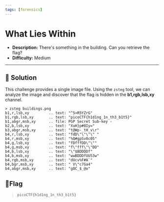 ---
tags: [forensics]
---
# What Lies Within

- **Description:** There's something in the building. Can you retrieve the flag?
- **Difficulty:** Medium

---

## 🔎 Solution
This challenge provides a single image file. 
Using the `zsteg` tool, we can analyze the image and discover that the flag is hidden in the **b1,rgb,lsb,xy** channel.
```
> zsteg buildings.png                                                    
b1,r,lsb,xy         .. text: "^5>R5YZrG"
b1,rgb,lsb,xy       .. text: "picoCTF{h1d1ng_1n_th3_b1t5}"
b1,abgr,msb,xy      .. file: PGP Secret Sub-key -
b2,b,lsb,xy         .. text: "XuH}p#8Iy="
b3,abgr,msb,xy      .. text: "t@Wp-_tH_v\r"
b4,r,lsb,xy         .. text: "fdD\"\"\"\" "
b4,r,msb,xy         .. text: "%Q#gpSv0c05"
b4,g,lsb,xy         .. text: "fDfffDD\"\""
b4,g,msb,xy         .. text: "f\"fff\"\"DD"
b4,b,lsb,xy         .. text: "\"$BDDDDf"
b4,b,msb,xy         .. text: "wwBDDDfUU53w"
b4,rgb,msb,xy       .. text: "dUcv%F#A`"
b4,bgr,msb,xy       .. text: " V\"c7Ga4"
b4,abgr,msb,xy      .. text: "gOC_$_@o"
```

## 🚩Flag
> `picoCTF{h1d1ng_1n_th3_b1t5}`